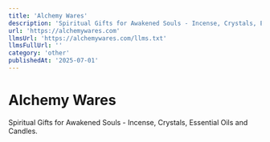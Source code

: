 ```yaml
---
title: 'Alchemy Wares'
description: 'Spiritual Gifts for Awakened Souls - Incense, Crystals, Essential Oils and Candles.'
url: 'https://alchemywares.com'
llmsUrl: 'https://alchemywares.com/llms.txt'
llmsFullUrl: ''
category: 'other'
publishedAt: '2025-07-01'
---
```


# Alchemy Wares

Spiritual Gifts for Awakened Souls - Incense, Crystals, Essential Oils and Candles.
